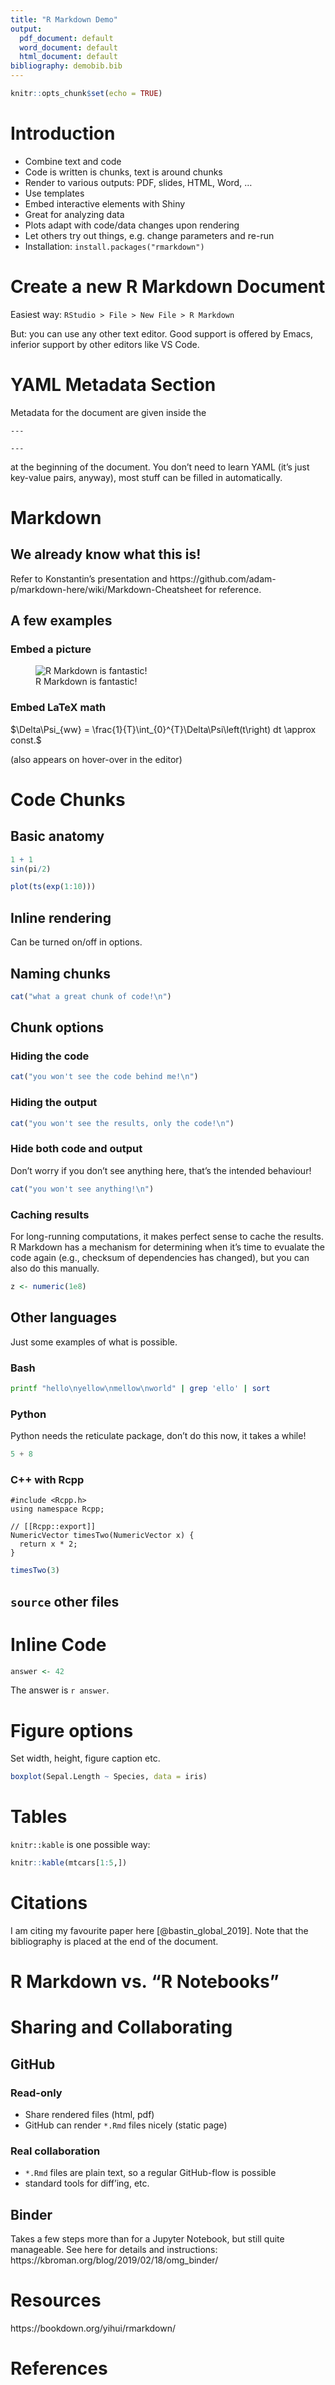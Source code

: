 ```yaml
---
title: "R Markdown Demo"
output:
  pdf_document: default
  word_document: default
  html_document: default
bibliography: demobib.bib
---
```


```r
knitr::opts_chunk$set(echo = TRUE)
```

# Introduction

- Combine text and code
- Code is written is chunks, text is around chunks
- Render to various outputs: PDF, slides, HTML, Word, ...
- Use templates
- Embed interactive elements with Shiny
- Great for analyzing data
- Plots adapt with code/data changes upon rendering
- Let others try out things, e.g. change parameters and re-run
- Installation: `install.packages("rmarkdown")`

# Create a new R Markdown Document

Easiest way: `RStudio > File > New File > R Markdown`

But: you can use any other text editor. Good support is offered by Emacs, inferior support by other editors like VS Code.

# YAML Metadata Section

Metadata for the document are given inside the 

```
---

---
```

at the beginning of the document. You don't need to learn YAML (it's just key-value pairs, anyway), most stuff can be filled in automatically.


# Markdown

## We already know what this is!

Refer to Konstantin's presentation and https://github.com/adam-p/markdown-here/wiki/Markdown-Cheatsheet for reference.

## A few examples

### Embed a picture

![R Markdown is fantastic!](img/dog.png)

### Embed LaTeX math

$\Delta\Psi_{ww} = \frac{1}{T}\int_{0}^{T}\Delta\Psi\left(t\right) dt \approx const.$

(also appears on hover-over in the editor)

# Code Chunks

## Basic anatomy

```r
1 + 1
sin(pi/2)
```

```r
plot(ts(exp(1:10)))
```

## Inline rendering

Can be turned on/off in options.

## Naming chunks

```r
cat("what a great chunk of code!\n")
```

## Chunk options

### Hiding the code

```r
cat("you won't see the code behind me!\n")
```

### Hiding the output

```r
cat("you won't see the results, only the code!\n")
```

### Hide both code and output

Don't worry if you don't see anything here, that's the intended behaviour!

```r
cat("you won't see anything!\n")
```

### Caching results

For long-running computations, it makes perfect sense to cache the results. R Markdown has a mechanism for determining when it's time to evualate the code again (e.g., checksum of dependencies has changed), but you can also do this manually.

```r
z <- numeric(1e8)
```

## Other languages

Just some examples of what is possible.

### Bash

```bash
printf "hello\nyellow\nmellow\nworld" | grep 'ello' | sort
```

### Python

Python needs the reticulate package, don't do this now, it takes a while!

```python
5 + 8
```

### C++ with Rcpp

```Rcpp
#include <Rcpp.h>
using namespace Rcpp;

// [[Rcpp::export]]
NumericVector timesTwo(NumericVector x) {
  return x * 2;
}
```

```r
timesTwo(3)
```

## `source` other files

# Inline Code

```r
answer <- 42
```

The answer is `r answer`.

# Figure options

Set width, height, figure caption etc.

```r
boxplot(Sepal.Length ~ Species, data = iris)
```

# Tables

`knitr::kable` is one possible way:

```r
knitr::kable(mtcars[1:5,])
```

# Citations

I am citing my favourite paper here [@bastin_global_2019]. Note that the bibliography is placed at the end of the document.

# R Markdown vs. "R Notebooks"

# Sharing and Collaborating

## GitHub

### Read-only

- Share rendered files (html, pdf)
- GitHub can render `*.Rmd` files nicely (static page)

### Real collaboration

- `*.Rmd` files are plain text, so a regular GitHub-flow is possible
- standard tools for diff'ing, etc.

## Binder

Takes a few steps more than for a Jupyter Notebook, but still quite manageable. See here for details and instructions: https://kbroman.org/blog/2019/02/18/omg_binder/

# Resources

https://bookdown.org/yihui/rmarkdown/

# References


